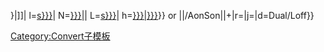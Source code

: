 {{convert/{{{2}}}/AoffSon|{{{1}}}|{{{3}}}|
n=[[{{{t|{{{n}}}}}}|{{{n}}}]]|
l=[[{{{l|{{{n}}}s}}}]]|
N=[[{{{t|{{{n}}}}}}|{{{n}}}]]|
L=[[{{{l|{{{n}}}s}}}]]|
h=[[{{{t|{{{n}}}}}}|{{{h|{{{n}}}}}}]]}} or {{convert/{{#ifeq:{{{4}}}|def|{{{o|}}}|{{{4}}}}}<!--endif P4=def-->|{{{1}}}|{{{2}}}/AonSon|{{{3}}}|{{{s}}}+{{{b}}}|r={{{r}}}|j={{{j}}}|d=Dual/Loff}}<noinclude>

[[Category:Convert子模板]]
</noinclude>